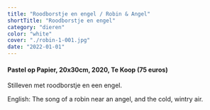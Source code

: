 ```yaml
---
title: "Roodborstje en engel / Robin & Angel"
shortTitle: "Roodborstje en engel"
category: "dieren"
color: "white"
cover: "./robin-1-001.jpg"
date: "2022-01-01"
---
```

    
#### Pastel op Papier, 20x30cm, 2020, Te Koop (75 euros)
Stilleven met roodborstje en een engel. 

    
English: The song of a robin near an angel, and the cold, wintry air.